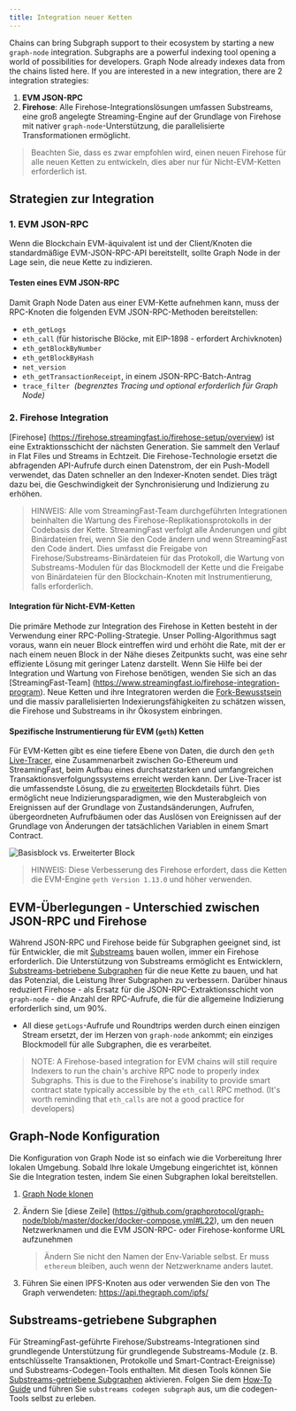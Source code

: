 ```yaml
---
title: Integration neuer Ketten
---
```


Chains can bring Subgraph support to their ecosystem by starting a new `graph-node` integration. Subgraphs are a powerful indexing tool opening a world of possibilities for developers. Graph Node already indexes data from the chains listed here. If you are interested in a new integration, there are 2 integration strategies:

1. **EVM JSON-RPC**
2. **Firehose**: Alle Firehose-Integrationslösungen umfassen Substreams, eine groß angelegte Streaming-Engine auf der Grundlage von Firehose mit nativer `graph-node`-Unterstützung, die parallelisierte Transformationen ermöglicht.

> Beachten Sie, dass es zwar empfohlen wird, einen neuen Firehose für alle neuen Ketten zu entwickeln, dies aber nur für Nicht-EVM-Ketten erforderlich ist.

## Strategien zur Integration

### 1. EVM JSON-RPC

Wenn die Blockchain EVM-äquivalent ist und der Client/Knoten die standardmäßige EVM-JSON-RPC-API bereitstellt, sollte Graph Node in der Lage sein, die neue Kette zu indizieren.

#### Testen eines EVM JSON-RPC

Damit Graph Node Daten aus einer EVM-Kette aufnehmen kann, muss der RPC-Knoten die folgenden EVM JSON-RPC-Methoden bereitstellen:

- `eth_getLogs`
- `eth_call` (für historische Blöcke, mit EIP-1898 - erfordert Archivknoten)
- `eth_getBlockByNumber`
- `eth_getBlockByHash`
- `net_version`
- `eth_getTransactionReceipt`, in einem JSON-RPC-Batch-Antrag
- `trace_filter`  _(begrenztes Tracing und optional erforderlich für Graph Node)_

### 2. Firehose Integration

[Firehose] (https://firehose.streamingfast.io/firehose-setup/overview) ist eine Extraktionsschicht der nächsten Generation. Sie sammelt den Verlauf in Flat Files und Streams in Echtzeit. Die Firehose-Technologie ersetzt die abfragenden API-Aufrufe durch einen Datenstrom, der ein Push-Modell verwendet, das Daten schneller an den Indexer-Knoten sendet. Dies trägt dazu bei, die Geschwindigkeit der Synchronisierung und Indizierung zu erhöhen.

> HINWEIS: Alle vom StreamingFast-Team durchgeführten Integrationen beinhalten die Wartung des Firehose-Replikationsprotokolls in der Codebasis der Kette. StreamingFast verfolgt alle Änderungen und gibt Binärdateien frei, wenn Sie den Code ändern und wenn StreamingFast den Code ändert. Dies umfasst die Freigabe von Firehose/Substreams-Binärdateien für das Protokoll, die Wartung von Substreams-Modulen für das Blockmodell der Kette und die Freigabe von Binärdateien für den Blockchain-Knoten mit Instrumentierung, falls erforderlich.

#### Integration für Nicht-EVM-Ketten

Die primäre Methode zur Integration des Firehose in Ketten besteht in der Verwendung einer RPC-Polling-Strategie. Unser Polling-Algorithmus sagt voraus, wann ein neuer Block eintreffen wird und erhöht die Rate, mit der er nach einem neuen Block in der Nähe dieses Zeitpunkts sucht, was eine sehr effiziente Lösung mit geringer Latenz darstellt. Wenn Sie Hilfe bei der Integration und Wartung von Firehose benötigen, wenden Sie sich an das [StreamingFast-Team] (https://www.streamingfast.io/firehose-integration-program). Neue Ketten und ihre Integratoren werden die [Fork-Bewusstsein](https://substreams.streamingfast.io/documentation/consume/reliability-guarantees) und die massiv parallelisierten Indexierungsfähigkeiten zu schätzen wissen, die Firehose und Substreams in ihr Ökosystem einbringen.

#### Spezifische Instrumentierung für EVM (`geth`) Ketten

Für EVM-Ketten gibt es eine tiefere Ebene von Daten, die durch den `geth` [Live-Tracer](https://github.com/ethereum/go-ethereum/releases/tag/v1.14.0), eine Zusammenarbeit zwischen Go-Ethereum und StreamingFast, beim Aufbau eines durchsatzstarken und umfangreichen Transaktionsverfolgungssystems erreicht werden kann. Der Live-Tracer ist die umfassendste Lösung, die zu [erweiterten](https://streamingfastio.medium.com/new-block-model-to-accelerate-chain-integration-9f65126e5425) Blockdetails führt. Dies ermöglicht neue Indizierungsparadigmen, wie den Musterabgleich von Ereignissen auf der Grundlage von Zustandsänderungen, Aufrufen, übergeordneten Aufrufbäumen oder das Auslösen von Ereignissen auf der Grundlage von Änderungen der tatsächlichen Variablen in einem Smart Contract.

![Basisblock vs. Erweiterter Block](/img/extended-vs-base-substreams-blocks.png)

> HINWEIS: Diese Verbesserung des Firehose erfordert, dass die Ketten die EVM-Engine `geth Version 1.13.0` und höher verwenden.

## EVM-Überlegungen - Unterschied zwischen JSON-RPC und Firehose

Während JSON-RPC und Firehose beide für Subgraphen geeignet sind, ist für Entwickler, die mit [Substreams](https://substreams.streamingfast.io) bauen wollen, immer ein Firehose erforderlich. Die Unterstützung von Substreams ermöglicht es Entwicklern, [Substreams-betriebene Subgraphen](/subgraphs/cookbook/substreams-powered-subgraphs/) für die neue Kette zu bauen, und hat das Potenzial, die Leistung Ihrer Subgraphen zu verbessern. Darüber hinaus reduziert Firehose - als Ersatz für die JSON-RPC-Extraktionsschicht von `graph-node` - die Anzahl der RPC-Aufrufe, die für die allgemeine Indizierung erforderlich sind, um 90%.

- All diese `getLogs`-Aufrufe und Roundtrips werden durch einen einzigen Stream ersetzt, der im Herzen von `graph-node` ankommt; ein einziges Blockmodell für alle Subgraphen, die es verarbeitet.

> NOTE: A Firehose-based integration for EVM chains will still require Indexers to run the chain's archive RPC node to properly index Subgraphs. This is due to the Firehose's inability to provide smart contract state typically accessible by the `eth_call` RPC method. (It's worth reminding that `eth_calls` are not a good practice for developers)

## Graph-Node Konfiguration

Die Konfiguration von Graph Node ist so einfach wie die Vorbereitung Ihrer lokalen Umgebung. Sobald Ihre lokale Umgebung eingerichtet ist, können Sie die Integration testen, indem Sie einen Subgraphen lokal bereitstellen.

1. [Graph Node klonen](https://github.com/graphprotocol/graph-node)

2. Ändern Sie [diese Zeile] (https://github.com/graphprotocol/graph-node/blob/master/docker/docker-compose.yml#L22), um den neuen Netzwerknamen und die EVM JSON-RPC- oder Firehose-konforme URL aufzunehmen

   > Ändern Sie nicht den Namen der Env-Variable selbst. Er muss `ethereum` bleiben, auch wenn der Netzwerkname anders lautet.

3. Führen Sie einen IPFS-Knoten aus oder verwenden Sie den von The Graph verwendeten: https://api.thegraph.com/ipfs/

## Substreams-getriebene Subgraphen

Für StreamingFast-geführte Firehose/Substreams-Integrationen sind grundlegende Unterstützung für grundlegende Substreams-Module (z. B. entschlüsselte Transaktionen, Protokolle und Smart-Contract-Ereignisse) und Substreams-Codegen-Tools enthalten. Mit diesen Tools können Sie [Substreams-getriebene Subgraphen](/substreams/sps/introduction/) aktivieren. Folgen Sie dem [How-To Guide](https://substreams.streamingfast.io/documentation/how-to-guides/intro-your-first-application) und führen Sie `substreams codegen subgraph` aus, um die codegen-Tools selbst zu erleben.
